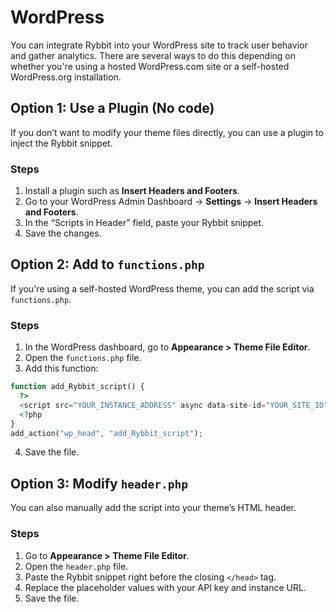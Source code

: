 # WordPress

You can integrate Rybbit into your WordPress site to track user behavior and gather analytics. There are several ways to do this depending on whether you're using a hosted WordPress.com site or a self-hosted WordPress.org installation.

## Option 1: Use a Plugin (No code)

If you don’t want to modify your theme files directly, you can use a plugin to inject the Rybbit snippet.

### Steps

1. Install a plugin such as **Insert Headers and Footers**.
2. Go to your WordPress Admin Dashboard → **Settings** → **Insert Headers and Footers**.
3. In the “Scripts in Header” field, paste your Rybbit snippet.
4. Save the changes.

## Option 2: Add to `functions.php`

If you're using a self-hosted WordPress theme, you can add the script via `functions.php`.

### Steps

1. In the WordPress dashboard, go to **Appearance > Theme File Editor**.
2. Open the `functions.php` file.
3. Add this function:

```php
function add_Rybbit_script() {
  ?>
  <script src="YOUR_INSTANCE_ADDRESS" async data-site-id="YOUR_SITE_ID"></script>
  <?php
}
add_action("wp_head", "add_Rybbit_script");
```
4. Save the file.

## Option 3: Modify `header.php`

You can also manually add the script into your theme’s HTML header.

### Steps

1. Go to **Appearance > Theme File Editor**.
2. Open the `header.php` file.
3. Paste the Rybbit snippet right before the closing `</head>` tag.
4. Replace the placeholder values with your API key and instance URL.
5. Save the file.
